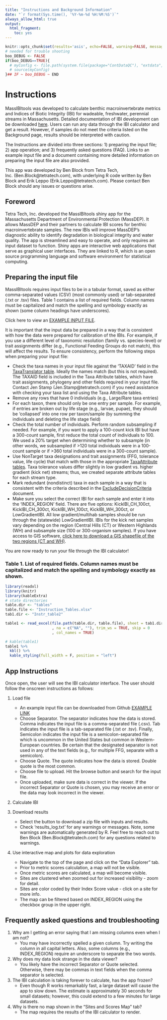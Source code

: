 ```yaml
---
title: "Instructions and Background Information"
date: "`r format(Sys.time(), '%Y-%m-%d %H:%M:%S')`"
always_allow_html: true
output:
  html_fragment:
    toc: yes
---
```


```r
knitr::opts_chunk$set(results='asis', echo=FALSE, warning=FALSE, message = FALSE)
# needed for trouble shooting
boo_DEBUG <- FALSE
if(boo_DEBUG==TRUE){
  # myConfig <- file.path(system.file(package="ContDataQC"), "extdata", "config.ORIG.R")
  # source(myConfig)
}## IF ~ boo_DEBUG ~ END
```

# Instructions

MassIBItools was developed to calculate benthic macroinvertebrate metrics and Indices of Biotic Integrity (IBI) for wadeable, freshwater, perennial streams in Massachusetts. Detailed documentation of IBI development can be downloaded [here](https://github.com/Blocktt/MassIBItools/tree/master/reports). Users can run any data through the IBI calculator and get a result. However, if samples do not meet the criteria listed on the Background page, results should be interpreted with caution.

The Instructions are divided into three sections: 1) preparing the input file; 2) app operation; and 3) frequently asked questions (FAQ). Links to an example input file and a document containing more detailed information on preparing the input file are also provided.

This app was developed by Ben Block from Tetra Tech, Inc. (Ben.Block@tetratech.com), with underlying R code written by Ben Block and Erik Leppo (Erik.Leppo@tetratech.com). Please contact Ben Block should any issues or questions arise.

## Foreword
Tetra Tech, Inc. developed the MassIBItools shiny app for the Massachusetts Department of Environmental Protection (MassDEP). It allows MassDEP and their partners to calculate IBI scores for benthic macroinvertebrate samples. The new IBIs will improve MassDEP’s diagnostic ability to identify degradation in biological integrity and water quality. The app is streamlined and easy to operate, and only requires an input dataset to function. Shiny apps are interactive web applications that serve as graphical user interfaces. They are linked to R, which is an open source programming language and software environment for statistical computing.

## Preparing the input file
MassIBItools requires input files to be in a tabular format, saved as either comma-separated values (CSV) (most commonly used) or tab-separated (.txt or .tsv) files. Table 1 contains a list of required fields. Column names must be capitalized and match the spelling and symbology exactly as shown (some column headings have underscores).

Click here to view an [EXAMPLE INPUT FILE](https://github.com/Blocktt/MassIBItools/tree/master/inst/shiny-examples/MassIBItools/Examples).

It is important that the input data be prepared in a way that is consistent with how the data were prepared for calibration of the IBIs. For example, if you use a different level of taxonomic resolution (family vs. species-level) or trait assignments differ (e.g., Functional Feeding Groups do not match), this will affect the results. To ensure consistency, perform the following steps when preparing your input file:

* Check the taxa names in your input file against the ‘TAXAID’ field in the [TaxaTranslator table](https://github.com/Blocktt/MassIBItools/tree/master/Data_Prep). Ideally the names match (but this is not required). The TAXAID field is included in the Taxa Attribute tables, which have trait assignments, phylogeny and other fields required in your input file. Contact Jen Stamp (Jen.Stamp@tetratech.com) if you need assistance with checking your taxa list and using the Taxa Attribute tables.
* Remove any rows that have 0 individuals (e.g., Large/Rare taxa entries)
* For each taxon, there should only be one entry per sample. For example, if entries are broken out by life stage (e.g., larvae, pupae), they should be ‘collapsed’ into one row per taxon/sample (by summing the individuals and deleting the life stage field)
* Check the total number of individuals. Perform random subsampling if needed. For example, if you want to apply a 100-count kick IBI but have a 300-count sample, first reduce the total count of individuals to 100. We used a 20% target when determining whether to subsample (in other words, we subsampled if >120 total individuals were in a 100-count sample or if >360 total individuals were in a 300-count sample). 
* Use NonTarget taxa designations and trait assignments (FFG, tolerance value, life cycle) that match with those in the appropriate  [TaxaAttribute tables](https://github.com/Blocktt/MassIBItools/tree/master/Data_Prep). Taxa tolerance values differ slightly in low gradient vs. higher gradient (kick net) streams; thus, we created separate attribute tables for each stream type.
* Mark redundant (nondistinct) taxa in each sample in a way that is consistent with the criteria described in the [ExcludeDecisionCriteria](https://github.com/Blocktt/MassIBItools/tree/master/Data_Prep) document.
* Make sure you select the correct IBI for each sample and enter it into the ‘INDEX_REGION’ field. There are five options: KickIBI_CH_100ct, KickIBI_CH_300ct, KickIBI_WH_100ct, KickIBI_WH_300ct, or LowGradientIBI. All low gradient/multihab samples should be run through the (statewide) LowGradientIBI. IBIs for the kick net samples vary depending on the region (Central Hills (CT) or Western Highlands (WH) and subsample size (100 or 300-organism samples). If you have access to GIS software, [click here to download a GIS shapefile of the two regions (CT and WH)](https://github.com/Blocktt/MassIBItools/tree/master/Data_Prep).

You are now ready to run your file through the IBI calculator!

### Table 1. List of required fields. Column names must be capitalized and match the spelling and symbology exactly as shown.
```r
library(readxl)
library(knitr)
library(kableExtra)
# state directories
table.dir <- "tables"
table.file <- "Instruction_Tables.xlsx"
tab1.dir <- "Instr_table2"

table1 <- read_excel(file.path(table.dir, table.file), sheet = tab1.dir
                     , na = c("NA", ""), trim_ws = TRUE, skip = 0
                     , col_names = TRUE)  

# kable(table1)
table1 %>% 
  kbl() %>% 
  kable_styling(full_width = F, position = "left")
```


## App Instructions

Once open, the user will see the IBI calculator interface. The user should follow the onscreen instructions as follows:

1. Load file
    + An example input file can be downloaded from Github [EXAMPLE LINK](https://github.com/Blocktt/MassIBItools/tree/master/inst/shiny-examples/MassIBItools/Examples)
    + Choose Separator. The separator indicates how the data is stored. Comma indicates the input file is a comma-separated file (.csv). Tab indicates the input file is a tab-separated file (.txt or .tsv). Finally, Semicolon indicates the input file is a semicolon-separated file which is uncommon in the United States but common in Western-European countries. Be certain that the designated separator is not used in any of the text fields (e.g., for multiple FFG, separate with a semicolon).
    + Choose Quote. The quote indicates how the data is stored. Double quote is the most common.
    + Choose file to upload. Hit the browse button and search for the input file. 
    + Once uploaded, make sure data is correct in the viewer. If the incorrect Separator or Quote is chosen, you may receive an error or the data may look incorrect in the viewer. 

2. Calculate IBI

3. Download results
    + Select the button to download a zip file with inputs and results.
    + Check ‘results_log.txt’ for any warnings or messages. Note, some warnings are automatically generated by R. Feel free to reach out to Ben Block (Ben.Block@tetratech.com) for any questions related to warnings.

4. Use interactive map and plots for data exploration
    + Navigate to the top of the page and click on the “Data Explorer” tab.
    + Prior to metric scores calculation, a map will not be visible.
    + Once metric scores are calculated, a map will become visible.
    + Sites are clustered when zoomed out for increased visibility - zoom for detail.
    + Sites are color coded by their Index Score value - click on a site for more info.
    + The map can be filtered based on INDEX_REGION using the checkbox group in the upper right. 

## Frequently asked questions and troubleshooting

1. Why am I getting an error saying that I am missing columns even when I am not?
    + You may have incorrectly spelled a given column. Try writing the column in all capital letters. Also, some columns (e.g., INDEX_REGION) require an underscore to separate the two words.

2. Why does my data look strange in the data viewer?
    + You likely have the incorrect Separator or Quote selected. Otherwise, there may be commas in text fields when the comma separator is selected.

3. The IBI calculation is taking forever to calculate, has the app frozen?
    + Even though R works remarkably fast, a large dataset will cause the app to slow down. The estimate is approximately 30 seconds for small datasets; however, this could extend to a few minutes for large datasets.

4. Why is there no map shown in the “Sites and Scores Map” tab?
    + The map requires the results of the IBI calculator to render.
